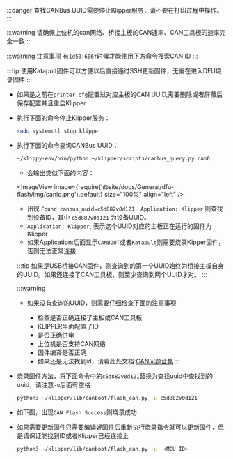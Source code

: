 
:::danger
查找CANBus UUID需要停止Klipper服务，请不要在打印过程中操作。
:::

:::warning
请确保上位机的can网络、桥接主板的CAN速率、CAN工具板的速率完全一致
:::

:::warning 注意事项
有`1d50:606f`时候才能使用下方命令搜索CAN ID
:::

:::tip
使用Katapult固件可以方便以后直接通过SSH更新固件，无需在进入DFU烧录固件
:::

* 如果是之前在`printer.cfg`配置过对应主板的CAN UUID,需要删除或者屏蔽后保存配置并且重启Klipper

* 执行下面的命令停止Klipper服务：

    ```bash
    sudo systemctl stop klipper
    ```

* 执行下面的命令查询CANBus UUID：

    ```bash
    ~/klippy-env/bin/python ~/klipper/scripts/canbus_query.py can0
    ```

    * 会输出类似下面的内容：

    <ImageView image={require('@site/docs/General/dfu-flash/img/canid.png').default} size="100%" align="left" />    
    * 出现 `Found canbus_uuid=c5d882v0d121, Application: Klipper` 则查找到设备ID，其中 `c5d882v0d121` 为设备UUID。
    * `Application: Klipper`, 表示这个UUID对应的主板正在运行的固件为Klipper
    * 如果Application:后面显示`CANBOOT`或者`Katapult`则需要烧录Kipper固件，否则无法正常连接

    :::tip
    如果是USB桥接CAN固件，则查询到的第一个UUID始终为桥接主板自身的UUID。如果还连接了CAN工具板，则至少查询到两个UUID才对。
    :::

    :::warning

    * 如果没有查询的UUID，则需要仔细检查下面的注意事项

        * 检查是否正确连接了主板或CAN工具板
        * KLIPPER里面配置了ID
        * 是否正确供电
        * 上位机是否支持CAN网络
        * 固件编译是否正确
        * 如果还是无法找到id，请看此处文档:[CAN问题合集](/docs/DebugDoc/faq/klipper_can "点击即可跳转") 
    :::

* 烧录固件方法，将下面命令中的`c5d882v0d121`替换为查找uuid中查找到的uuid，请注意`-u`后面有空格

    ```bash
    python3 ~/klipper/lib/canboot/flash_can.py -u c5d882v0d121
    ```

* 如下图，出现`CAN Flash Success`则烧录成功

* 如果需要更新固件只需要编译好固件后重新执行烧录指令就可以更新固件，但是请保证能找到ID或者Klipper已经连接上

    ```bash
    python3 ~/klipper/lib/canboot/flash_can.py -u  <MCU ID>
    ```
